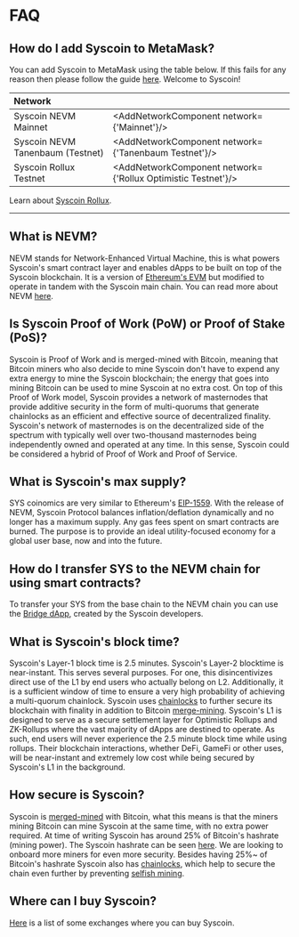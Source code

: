 


# FAQ

## How do I add Syscoin to MetaMask?

You can add Syscoin to MetaMask using the table below. If this fails for any reason then please follow the guide [here](/docs/guides/nevm/metamask). Welcome to Syscoin!

| Network             |                                                        |
| :------------------ | ------------------------------------------------------ |
| Syscoin NEVM Mainnet     | <AddNetworkComponent network={'Mainnet'}/>             |
| Syscoin NEVM Tanenbaum (Testnet)   | <AddNetworkComponent network={'Tanenbaum Testnet'}/>   |
| Syscoin Rollux Testnet | <AddNetworkComponent network={'Rollux Optimistic Testnet'}/> |

Learn about [Syscoin Rollux](/docs/tech/rollux).

-----

## What is NEVM?

NEVM stands for Network-Enhanced Virtual Machine, this is what powers Syscoin's smart contract layer and enables dApps to be built on top of the Syscoin blockchain. It is a version of [Ethereum's EVM](https://ethereum.org/en/developers/docs/evm/) but modified to operate in tandem with the Syscoin main chain. You can read more about NEVM [here](/docs/tech/nevm).

## Is Syscoin Proof of Work (PoW) or Proof of Stake (PoS)?

Syscoin is Proof of Work and is merged-mined with Bitcoin, meaning that Bitcoin miners who also decide to mine Syscoin don't have to expend any extra energy to mine the Syscoin blockchain; the energy that goes into mining Bitcoin can be used to mine Syscoin at no extra cost. On top of this Proof of Work model, Syscoin provides a network of masternodes that provide additive security in the form of multi-quorums that generate chainlocks as an efficient and effective source of decentralized finality. Syscoin's network of masternodes is on the decentralized side of the spectrum with typically well over two-thousand masternodes being independently owned and operated at any time. In this sense, Syscoin could be considered a hybrid of Proof of Work and Proof of Service.

## What is Syscoin's max supply?

SYS coinomics are very similar to Ethereum's [EIP-1559](https://eips.ethereum.org/EIPS/eip-1559). With the release of NEVM, Syscoin Protocol balances inflation/deflation dynamically and no longer has a maximum supply. Any gas fees spent on smart contracts are burned. The purpose is to provide an ideal utility-focused economy for a global user base, now and into the future.

## How do I transfer SYS to the NEVM chain for using smart contracts?

To transfer your SYS from the base chain to the NEVM chain you can use the [Bridge dApp](https://bridge.syscoin.org/), created by the Syscoin developers.

## What is Syscoin's block time?

Syscoin's Layer-1 block time is 2.5 minutes. Syscoin's Layer-2 blocktime is near-instant. This serves several purposes. For one, this disincentivizes direct use of the L1 by end users who actually belong on L2. Additionally, it is a sufficient window of time to ensure a very high probability of achieving a multi-quorum chainlock. Syscoin uses [chainlocks](/docs/tech/finality) to further secure its blockchain with finality in addition to Bitcoin [merge-mining](/docs/tech/merged-mining). Syscoin's L1 is designed to serve as a secure settlement layer for Optimistic Rollups and ZK-Rollups where the vast majority of dApps are destined to operate. As such, end users will never experience the 2.5 minute block time while using rollups. Their blockchain interactions, whether DeFi, GameFi or other uses, will be near-instant and extremely low cost while being secured by Syscoin's L1 in the background.

## How secure is Syscoin?

Syscoin is [merged-mined](/docs/tech/merged-mining) with Bitcoin, what this means is that the miners mining Bitcoin can mine Syscoin at the same time, with no extra power required. At time of writing Syscoin has around 25% of Bitcoin's hashrate (mining power). The Syscoin hashrate can be seen [here](https://minerstat.com/coin/SYS/network-hashrate). We are looking to onboard more miners for even more security. Besides having 25%~ of Bitcoin's hashrate Syscoin also has [chainlocks](/docs/tech/finality), which help to secure the chain even further by preventing [selfish mining](https://www.investopedia.com/terms/s/selfish-mining.asp).



## Where can I buy Syscoin?

[Here](https://www.coingecko.com/en/coins/syscoin#markets) is a list of some exchanges where you can buy Syscoin.
